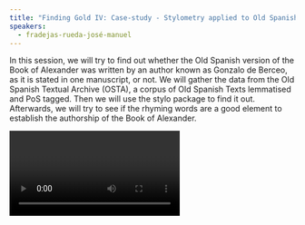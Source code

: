 ```yaml
---
title: "Finding Gold IV: Case-study - Stylometry applied to Old Spanish Poetry"
speakers:
  - fradejas-rueda-josé-manuel
---
```

In this session, we will try to find out whether the Old Spanish version of the Book of Alexander  was written by an author known as Gonzalo de Berceo, as it is stated in one manuscript, or not. We will gather the data from the Old Spanish Textual Archive (OSTA), a corpus of Old Spanish Texts lemmatised and PoS tagged. Then we will use the stylo package to find it out. Afterwards, we will try to see if the rhyming words are a good element to establish the authorship of the Book of Alexander.

<Video provider="youtube" id="gl8lfmXgyek">
  Finding Gold IV: Case-study - Stylometry applied to Old Spanish Poetry
</Video>

<Speakers>
  <Speaker speaker="fradejas-rueda-josé-manuel" />
</Speakers>

